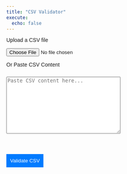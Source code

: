 ```yaml
---
title: "CSV Validator"
execute:
  echo: false
---
```



<style>
  body {
    font-family: Arial, sans-serif;
    /* margin: 20px; */
  }

  textarea {
    width: 60%;
    height: 150px;
    margin-top: 10px;
  }

  button {
    margin-top: 10px;
    padding: 10px;
    background-color: #007bff;
    color: white;
    border: none;
    cursor: pointer;
  }

  button:hover {
    background-color: #0056b3;
  }
</style>
<div class="container">

  <p>Upload a CSV file</p>
  <input type="file" id="csvFileInput" accept=".csv">

  <p>Or Paste CSV Content</p>
  <textarea id="csvTextarea" placeholder="Paste CSV content here..."></textarea>
  <br>

  <button id="validateButton">Validate CSV</button>

  <div class="output" id="output"></div>
</div>


<!-- PapaParse Library for CSV Validation -->
<script src="https://cdnjs.cloudflare.com/ajax/libs/PapaParse/5.3.2/papaparse.min.js"></script>

<script>

  const FIELDS = {
    BROKER_FIRST_NAME: 'broker.first_name',
    BROKER_MIDDLE_NAME: 'broker.middle_name',
    BROKER_LAST_NAME: 'broker.last_name',
    BROKER_PREFIX: 'broker.prefix',
    BROKER_SUFFIX: 'broker.suffix',
    BROKER_PHONE_NUMBER: 'broker.phone_number',
    BROKER_EMAIL: 'broker.email',
    BROKER_NPN: 'broker.npn',
    PLAN_YEAR: 'plan.year',
    PLAN_HIOS_ID: 'plan.hios_id',
    PLAN_MONTHLY_PREMIUM: 'plan.monthly_premium',
    PAYMENT_ROUTING_NUMBER: 'payment.routing_number',
    PAYMENT_ACCOUNT_NUMBER: 'payment.account_number',
    PAYMENT_PAYER_NAME: 'payment.payer_name',
    PAYMENT_ACCOUNT_TYPE: 'payment.account_type',
    PAYMENT_IS_NEW_PAYMENT_INSTRUMENT: 'payment.is_new_payment_instrument',
    ENROLLMENT_RENEWAL_TYPE: 'enrollment.renewal_type',
    ENROLLMENT_EXTERNAL_POLICY_ID: 'enrollment.external_policy_id',
    ENROLLMENT_EXTERNAL_SUBSCRIBER_ID: 'enrollment.external_subscriber_id',
    ENROLLMENT_CANCEL_OVERLAPPING_ELIGIBILITY: 'enrollment.cancel_overlapping_eligibility',
    ENROLLMENT_DATE_SIGNED: 'enrollment.date_signed',
    ENROLLMENT_QUALIFYING_EVENT: 'enrollment.qualifying_event',
    ENROLLMENT_QUALIFYING_EVENT_DATE: 'enrollment.qualifying_event_date',
    ENROLLMENT_APPLICATION_ID: 'enrollment.application_id',
    EMPLOYER_EMPLOYER_NAME: 'employer.employer_name',
    EMPLOYER_EMPLOYER_TIN: 'employer.employer_tin',
    ENROLLEE_EXTERNAL_MEMBER_ID: 'enrollee.external_member_id',
    ENROLLEE_ISSUER_MEMBER_ID: 'enrollee.issuer_member_id',
    ENROLLEE_FIRST_NAME: 'enrollee.first_name',
    ENROLLEE_MIDDLE_NAME: 'enrollee.middle_name',
    ENROLLEE_LAST_NAME: 'enrollee.last_name',
    ENROLLEE_PREFIX: 'enrollee.prefix',
    ENROLLEE_SUFFIX: 'enrollee.suffix',
    ENROLLEE_PHONE: 'enrollee.phone',
    ENROLLEE_EMAIL: 'enrollee.email',
    ENROLLEE_SSN: 'enrollee.ssn',
    ENROLLEE_MARITAL_STATUS: 'enrollee.marital_status',
    ENROLLEE_SEX: 'enrollee.sex',
    ENROLLEE_DATE_OF_BIRTH: 'enrollee.date_of_birth',
    ENROLLEE_ETHNICITY: 'enrollee.ethnicity',
    ENROLLEE_IS_TOBACCO_USER: 'enrollee.is_tobacco_user',
    ENROLLEE_RELATIONSHIP_TO_POLICY_HOLDER: 'enrollee.relationship_to_policy_holder',
    ENROLLEE_IS_REQUESTING_COVERAGE: 'enrollee.is_requesting_coverage',
    ENROLLEE_COVERAGE_START_DATE: 'enrollee.coverage_start_date',
    ENROLLEE_COVERAGE_END_DATE: 'enrollee.coverage_end_date',
    ENROLLEE_LANGUAGE_PREFERENCE: 'enrollee.language_preference',
    ENROLLEE_MAILING_ADDRESS_ADDRESS_LINE_1: 'enrollee.mailing_address.address_line_1',
    ENROLLEE_MAILING_ADDRESS_ADDRESS_LINE_2: 'enrollee.mailing_address.address_line_2',
    ENROLLEE_MAILING_ADDRESS_CITY: 'enrollee.mailing_address.city',
    ENROLLEE_MAILING_ADDRESS_STATE: 'enrollee.mailing_address.state',
    ENROLLEE_MAILING_ADDRESS_ZIPCODE: 'enrollee.mailing_address.zipcode',
    ENROLLEE_RESIDENTIAL_ADDRESS_ADDRESS_LINE_1: 'enrollee.residential_address.address_line_1',
    ENROLLEE_RESIDENTIAL_ADDRESS_ADDRESS_LINE_2: 'enrollee.residential_address.address_line_2',
    ENROLLEE_RESIDENTIAL_ADDRESS_CITY: 'enrollee.residential_address.city',
    ENROLLEE_RESIDENTIAL_ADDRESS_STATE: 'enrollee.residential_address.state',
    ENROLLEE_RESIDENTIAL_ADDRESS_ZIPCODE: 'enrollee.residential_address.zipcode',
    ENROLLEE_CHANGE_TYPE: 'enrollee.change_type',
    ENROLLEE_ADDITIONAL_MAINTENANCE_REASON: 'enrollee.additional_maintenance_reason',
    ENROLLEE_CHANGE_EFFECTIVE_DATE: 'enrollee.change_effective_date',
  };

  function validateBrokerFirstName(row) {
    const fieldName = FIELDS.BROKER_FIRST_NAME;
    const errors = [];
    errors.push(...characterLimit(fieldName, row, 50))
    return errors;
  }
  function validateBrokerMiddleName(row) {
    const fieldName = FIELDS.BROKER_MIDDLE_NAME;
    const errors = [];
    errors.push(...characterLimit(fieldName, row, 50))
    return errors;
  }
  function validateBrokerLastName(row) {
    const fieldName = FIELDS.BROKER_LAST_NAME;
    const errors = [];
    errors.push(...characterLimit(fieldName, row, 50))
    return errors;
  }
  function validateBrokerPrefix(row) {
    const fieldName = 'broker.prefix';
    const errors = [];
    errors.push(...characterLimit(fieldName, row, 4))
    return errors;
  }
  function validateBrokerSuffix(row) {
    const fieldName = FIELDS.BROKER_SUFFIX;
    const errors = [];
    errors.push(...characterLimit(fieldName, row, 4))
    return errors;
  }
  function validateBrokerPhoneNumber(row) {
    const fieldName = FIELDS.BROKER_PHONE_NUMBER;
    const errors = [];
    errors.push(...characterLimit(fieldName, row, 15))
    return errors;
  }
  function validateBrokerEmail(row) {
    const fieldName = FIELDS.BROKER_EMAIL;
    const errors = [];
    errors.push(...characterLimit(fieldName, row, 50))
    return errors;
  }
  function validateBrokerNpn(row) {
    const fieldName = FIELDS.BROKER_NPN;
    const errors = [];
    errors.push(...characterLimit(fieldName, row, 25))
    return errors;
  }
  function validatePlanYear(row) {
    const fieldName = FIELDS.PLAN_YEAR;
    const errors = [];
    errors.push(...requiredField(fieldName, row));
    errors.push(...characterLimit(fieldName, row, 4))
    return errors;
  }
  function validatePlanHiosId(row) {
    const fieldName = FIELDS.PLAN_HIOS_ID;
    const errors = [];
    errors.push(...requiredField(fieldName, row));
    errors.push(...characterLimit(fieldName, row, 17))
    return errors;
  }
  function validatePlanMonthlyPremium(row) {
    const fieldName = FIELDS.PLAN_MONTHLY_PREMIUM;
    const errors = [];
    errors.push(...requiredField(fieldName, row));
    errors.push(...characterLimit(fieldName, row, 20))
    return errors;
  }
  function validatePaymentRoutingNumber(row) {
    const fieldName = FIELDS.PAYMENT_ROUTING_NUMBER;
    const errors = [];
    return errors;
  }
  function validatePaymentAccountNumber(row) {
    const fieldName = FIELDS.PAYMENT_ACCOUNT_NUMBER;
    const errors = [];
    return errors;
  }
  function validatePaymentPayerName(row) {
    const fieldName = FIELDS.PAYMENT_PAYER_NAME;
    const errors = [];
    return errors;
  }
  function validatePaymentAccountType(row) {
    const fieldName = FIELDS.PAYMENT_ACCOUNT_TYPE;
    const errors = [];
    return errors;
  }
  function validatePaymentIsNewPaymentInstrument(row) {
    const fieldName = FIELDS.PAYMENT_IS_NEW_PAYMENT_INSTRUMENT;
    const errors = [];
    errors.push(...requiredField(fieldName, row));
    return errors;
  }
  function validateEnrollmentRenewalType(row) {
    const fieldName = FIELDS.ENROLLMENT_RENEWAL_TYPE;
    const errors = [];
    if (isPresent(fieldName, row)) {
      errors.push(...checkEnum(fieldName, row, [
        'PASSIVE',
        'ACTIVE',
        'INITIATION',
      ]));
    }
    return errors;
  }
  function validateEnrollmentExternalPolicyId(row) {
    const fieldName = FIELDS.ENROLLMENT_EXTERNAL_POLICY_ID;
    const errors = [];
    return errors;
  }
  function validateEnrollmentExternalSubscriberId(row) {
    const fieldName = FIELDS.ENROLLMENT_EXTERNAL_SUBSCRIBER_ID;
    const errors = [];
    return errors;
  }
  function validateEnrollmentCancelOverlappingEligibility(row) {
    const fieldName = FIELDS.ENROLLMENT_CANCEL_OVERLAPPING_ELIGIBILITY;
    const errors = [];
    return errors;
  }
  function validateEnrollmentDateSigned(row) {
    const fieldName = FIELDS.ENROLLMENT_DATE_SIGNED;
    const errors = [];
    errors.push(...requiredField(fieldName, row));
    return errors;
  }
  function validateEnrollmentQualifyingEvent(row) {
    const fieldName = FIELDS.ENROLLMENT_QUALIFYING_EVENT;
    const errors = [];
    return errors;
  }
  function validateEnrollmentQualifyingEventDate(row) {
    const fieldName = FIELDS.ENROLLMENT_QUALIFYING_EVENT_DATE;
    const errors = [];
    return errors;
  }
  function validateEnrollmentApplicationId(row) {
    const fieldName = FIELDS.ENROLLMENT_APPLICATION_ID;
    const errors = [];
    return errors;
  }
  function validateEmployerEmployerName(row) {
    const fieldName = FIELDS.EMPLOYER_EMPLOYER_NAME;
    const errors = [];
    return errors;
  }
  function validateEmployerEmployerTin(row) {
    const fieldName = FIELDS.EMPLOYER_EMPLOYER_TIN;
    const errors = [];
    return errors;
  }
  function validateEnrolleeExternalMemberId(row) {
    const fieldName = FIELDS.ENROLLEE_EXTERNAL_MEMBER_ID;
    const errors = [];
    errors.push(...requiredField(fieldName, row));
    return errors;
  }
  function validateEnrolleeIssuerMemberId(row) {
    const fieldName = FIELDS.ENROLLEE_ISSUER_MEMBER_ID;
    const errors = [];
    return errors;
  }
  function validateEnrolleeFirstName(row) {
    const fieldName = FIELDS.ENROLLEE_FIRST_NAME;
    const errors = [];
    errors.push(...requiredField(fieldName, row));
    return errors;
  }
  function validateEnrolleeMiddleName(row) {
    const fieldName = FIELDS.ENROLLEE_MIDDLE_NAME;
    const errors = [];
    return errors;
  }
  function validateEnrolleeLastName(row) {
    const fieldName = FIELDS.ENROLLEE_LAST_NAME;
    const errors = [];
    errors.push(...requiredField(fieldName, row));
    return errors;
  }
  function validateEnrolleePrefix(row) {
    const fieldName = FIELDS.ENROLLEE_PREFIX;
    const errors = [];
    return errors;
  }
  function validateEnrolleeSuffix(row) {
    const fieldName = FIELDS.ENROLLEE_SUFFIX;
    const errors = [];
    return errors;
  }
  function validateEnrolleePhone(row) {
    const fieldName = FIELDS.ENROLLEE_PHONE;
    const errors = [];
    return errors;
  }
  function validateEnrolleeEmail(row) {
    const fieldName = FIELDS.ENROLLEE_EMAIL;
    const errors = [];
    return errors;
  }
  function validateEnrolleeSsn(row) {
    const fieldName = FIELDS.ENROLLEE_SSN;
    const errors = [];
    return errors;
  }
  function validateEnrolleeMaritalStatus(row) {
    const fieldName = FIELDS.ENROLLEE_MARITAL_STATUS;
    const errors = [];
    errors.push(...checkEnum(fieldName, row, [
      'B',
      'D',
      'I',
      'M',
      'R',
      'S',
      'U',
      'W',
      'X',
    ]));
    return errors;
  }
  function validateEnrolleeSex(row) {
    const fieldName = FIELDS.ENROLLEE_SEX;
    const errors = [];
    errors.push(...requiredField(fieldName, row));
    errors.push(...checkEnum(fieldName, row, [
      'MALE',
      'FEMALE',
    ]));
    return errors;
  }
  function validateEnrolleeDateOfBirth(row) {
    const fieldName = FIELDS.ENROLLEE_DATE_OF_BIRTH;
    const errors = [];
    errors.push(...requiredField(fieldName, row));
    return errors;
  }
  function validateEnrolleeEthnicity(row) {
    const fieldName = FIELDS.ENROLLEE_ETHNICITY;
    const errors = [];
    errors.push(...checkEnum(fieldName, row, [
      '2135-2',
      '1002-5',
      '2029-7',
      '2056-0',
      '2034-7',
      '2036-2',
      '2086-7',
      '2039-6',
      '2040-4',
      '2079-2',
      '2080-0',
      '2047-9',
      '2106-3',
      '2028-9',
      '2500-7',
      '2131-1',
      '',
    ]));
    return errors;
  }
  function validateEnrolleeIsTobaccoUser(row) {
    const fieldName = FIELDS.ENROLLEE_IS_TOBACCO_USER;
    const errors = [];
    errors.push(...requiredField(fieldName, row));
    return errors;
  }
  function validateEnrolleeRelationshipToPolicyHolder(row) {
    const fieldName = FIELDS.ENROLLEE_RELATIONSHIP_TO_POLICY_HOLDER;
    const errors = [];
    errors.push(...requiredField(fieldName, row));
    errors.push(...checkEnum(fieldName, row, [
      '01', '03', '04', '05', '06', '07', '08', '09', '10', '11', '12', '13', '14', '15', '16', '17', '18', '19',
      '19', '23', '24', '25', '26', '31', '38', '53', '60', 'D2', 'G8', 'G8', 'G8', 'G8', 'G8', 'G9',
    ]));
    return errors;
  }
  function validateEnrolleeIsRequestingCoverage(row) {
    const fieldName = FIELDS.ENROLLEE_IS_REQUESTING_COVERAGE;
    const errors = [];
    errors.push(...requiredField(fieldName, row));
    return errors;
  }
  function validateEnrolleeCoverageStartDate(row) {
    const fieldName = FIELDS.ENROLLEE_COVERAGE_START_DATE;
    const errors = [];
    errors.push(...requiredField(fieldName, row));
    return errors;
  }
  function validateEnrolleeCoverageEndDate(row) {
    const fieldName = FIELDS.ENROLLEE_COVERAGE_END_DATE;
    const errors = [];
    errors.push(...requiredField(fieldName, row));
    return errors;
  }
  function validateEnrolleeLanguagePreference(row) {
    const fieldName = FIELDS.ENROLLEE_LANGUAGE_PREFERENCE;
    const errors = [];
    if (isPresent(fieldName, row)) {
      errors.push(...checkEnum(fieldName, row, ["spa", "eng"]))
    }
    return errors;
  }
  function validateEnrolleeMailingAddressAddressLine1(row) {
    const fieldName = FIELDS.ENROLLEE_MAILING_ADDRESS_ADDRESS_LINE_1;
    const errors = [];
    return errors;
  }
  function validateEnrolleeMailingAddressAddressLine2(row) {
    const fieldName = FIELDS.ENROLLEE_MAILING_ADDRESS_ADDRESS_LINE_2;
    const errors = [];
    return errors;
  }
  function validateEnrolleeMailingAddressCity(row) {
    const fieldName = FIELDS.ENROLLEE_MAILING_ADDRESS_CITY;
    const errors = [];
    return errors;
  }
  function validateEnrolleeMailingAddressState(row) {
    const fieldName = FIELDS.ENROLLEE_MAILING_ADDRESS_STATE;
    const errors = [];
    return errors;
  }
  function validateEnrolleeMailingAddressZipcode(row) {
    const fieldName = FIELDS.ENROLLEE_MAILING_ADDRESS_ZIPCODE;
    const errors = [];
    return errors;
  }
  function validateEnrolleeResidentialAddressAddressLine1(row) {
    const fieldName = FIELDS.ENROLLEE_RESIDENTIAL_ADDRESS_ADDRESS_LINE_1;
    const errors = [];
    errors.push(...requiredField(fieldName, row));
    return errors;
  }
  function validateEnrolleeResidentialAddressAddressLine2(row) {
    const fieldName = FIELDS.ENROLLEE_RESIDENTIAL_ADDRESS_ADDRESS_LINE_2;
    const errors = [];
    return errors;
  }
  function validateEnrolleeResidentialAddressCity(row) {
    const fieldName = FIELDS.ENROLLEE_RESIDENTIAL_ADDRESS_CITY;
    const errors = [];
    errors.push(...requiredField(fieldName, row));
    return errors;
  }
  function validateEnrolleeResidentialAddressState(row) {
    const fieldName = FIELDS.ENROLLEE_RESIDENTIAL_ADDRESS_STATE;
    const errors = [];
    errors.push(...requiredField(fieldName, row));
    return errors;
  }
  function validateEnrolleeResidentialAddressZipcode(row) {
    const fieldName = FIELDS.ENROLLEE_RESIDENTIAL_ADDRESS_ZIPCODE;
    const errors = [];
    errors.push(...requiredField(fieldName, row));
    return errors;
  }
  function validateEnrolleeChangeType(row) {
    const fieldName = FIELDS.ENROLLEE_CHANGE_TYPE;
    const errors = [];
    errors.push(...requiredField(fieldName, row));
    errors.push(...checkEnum(fieldName, row, ['CHANGE', 'ADDITION', 'CANCELLATION', 'TERMINATION', 'REINSTATEMENT']));
    return errors;
  }
  function validateEnrolleeAdditionalMaintenanceReason(row) {
    const fieldName = FIELDS.ENROLLEE_ADDITIONAL_MAINTENANCE_REASON;
    const errors = [];
    return errors;
  }
  function validateEnrolleeChangeEffectiveDate(row) {
    const fieldName = FIELDS.ENROLLEE_CHANGE_EFFECTIVE_DATE;
    const errors = [];
    errors.push(...requiredField(fieldName, row));
    return errors;
  }

  function requiredField(fieldName, row) {
    const errors = [];

    if (!row.hasOwnProperty(fieldName) || !row[fieldName]) {
      errors.push(`Missing or empty required field "${fieldName}"`);
    }
    return errors;
  }

  function characterLimit(fieldName, row, characterLimit) {
    const errors = [];
    if (isPresent(fieldName, row)) {
      if (row[fieldName].length > characterLimit) {
      errors.push(`Field ${fieldName} exceeds character limit of ${characterLimit}. Value: "${row[fieldName]}"`);
      }
    }
    return errors;
  }

  function checkEnum(fieldName, row, allowedValues) {
    const errors = [];
    if (isPresent(fieldName, row)) {
      if (!allowedValues.includes(row[fieldName])) {
      errors.push(`Field ${fieldName} has an invalid value "${row[fieldName]}". Allowed values are: ${allowedValues.join(", ")}`);
      }
    }
    return errors;
  }

  function isPresent(fieldName, row) {
    return row.hasOwnProperty(fieldName) && row[fieldName] !== '';
  }


  const validators = [
    validateBrokerFirstName,
    validateBrokerMiddleName,
    validateBrokerLastName,
    validateBrokerPrefix,
    validateBrokerSuffix,
    validateBrokerPhoneNumber,
    validateBrokerEmail,
    validateBrokerNpn,
    validatePlanYear,
    validatePlanHiosId,
    validatePlanMonthlyPremium,
    validatePaymentRoutingNumber,
    validatePaymentAccountNumber,
    validatePaymentPayerName,
    validatePaymentAccountType,
    validatePaymentIsNewPaymentInstrument,
    validateEnrollmentRenewalType,
    validateEnrollmentExternalPolicyId,
    validateEnrollmentExternalSubscriberId,
    validateEnrollmentCancelOverlappingEligibility,
    validateEnrollmentDateSigned,
    validateEnrollmentQualifyingEvent,
    validateEnrollmentQualifyingEventDate,
    validateEnrollmentApplicationId,
    validateEmployerEmployerName,
    validateEmployerEmployerTin,
    validateEnrolleeExternalMemberId,
    validateEnrolleeIssuerMemberId,
    validateEnrolleeFirstName,
    validateEnrolleeMiddleName,
    validateEnrolleeLastName,
    validateEnrolleePrefix,
    validateEnrolleeSuffix,
    validateEnrolleePhone,
    validateEnrolleeEmail,
    validateEnrolleeSsn,
    validateEnrolleeMaritalStatus,
    validateEnrolleeSex,
    validateEnrolleeDateOfBirth,
    validateEnrolleeEthnicity,
    validateEnrolleeIsTobaccoUser,
    validateEnrolleeRelationshipToPolicyHolder,
    validateEnrolleeIsRequestingCoverage,
    validateEnrolleeCoverageStartDate,
    validateEnrolleeCoverageEndDate,
    validateEnrolleeLanguagePreference,
    validateEnrolleeMailingAddressAddressLine1,
    validateEnrolleeMailingAddressAddressLine2,
    validateEnrolleeMailingAddressCity,
    validateEnrolleeMailingAddressState,
    validateEnrolleeMailingAddressZipcode,
    validateEnrolleeResidentialAddressAddressLine1,
    validateEnrolleeResidentialAddressAddressLine2,
    validateEnrolleeResidentialAddressCity,
    validateEnrolleeResidentialAddressState,
    validateEnrolleeResidentialAddressZipcode,
    validateEnrolleeChangeType,
    validateEnrolleeAdditionalMaintenanceReason,
    validateEnrolleeChangeEffectiveDate,
  ]


  function validateCSV(content, type) {
      const errors = [];

      const parsed = Papa.parse(content, {
        header: true,
        skipEmptyLines: true
      });

      if (parsed.errors.length > 0) {
        parsed.errors.forEach(error => {
          errors.push(`Parsing error: ${error.message}`);
        });
        return errors;
      }

      const rows = parsed.data;
  
      // Validate headers
      const headers = parsed.meta.fields;
      const fieldValues = Object.values(FIELDS);
      const missingHeaders = fieldValues.filter(field => !headers.includes(field));
      if (missingHeaders.length > 0) {
        errors.push(`Missing headers: ${missingHeaders.join(", ")}`);
      }

      headers.forEach(header => {
        if (!fieldValues.includes(header)) {
          errors.push(`Unexpected header "${header}".`);
        }
      });
  
      const csvRows = rows.map(row => {
        return headers.reduce((obj, header) => {
          obj[header] = row[header];
          return obj;
        }, {});
      });

      csvRows.forEach((row, index) => {
        const rowErrors = [];
        validators.forEach(validator => {
          rowErrors.push(...validator(row));
        });
        if (rowErrors.length > 0) {
          errors.push(`Row ${index + 1}:<ul>${rowErrors.map(err => `<li>${err}</li>`).join("")}</ul>`);
        }
      });
  
      return errors;
    }

  // File input event listener
  document.getElementById("csvFileInput").addEventListener("change", function (event) {
    const file = event.target.files[0];
    if (file) {
      const reader = new FileReader();
      reader.onload = function (e) {
        const content = e.target.result;
        const errors = validateCSV(content);
        displayResults(errors);
      };
      reader.readAsText(file);
    }
  });

  // Button click event listener for pasted content
  document.getElementById("validateButton").addEventListener("click", function () {
    const content = document.getElementById("csvTextarea").value;
    const errors = validateCSV(content);
    displayResults(errors);
  });

  // Display validation results
  function displayResults(errors) {
    const outputDiv = document.getElementById("output");
    if (errors.length > 0) {
      outputDiv.innerHTML = `<strong>Validation Errors:</strong><ul>${errors.map(err => `<li>${err}</li>`).join("")}</ul>`;
      outputDiv.style.borderColor = "red";
    } else {
      outputDiv.innerHTML = "<strong>CSV is valid!</strong>";
      outputDiv.style.borderColor = "green";
    }
  }
</script>